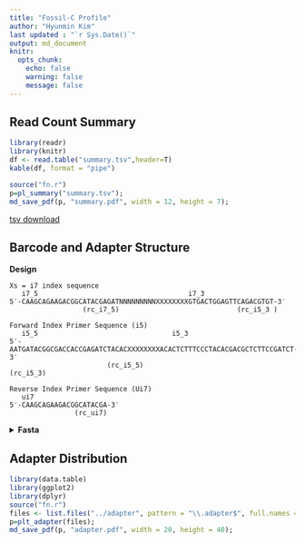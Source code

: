 ```yaml
---
title: "Fossil-C Profile" 
author: "Hyunmin Kim"
last updated : "`r Sys.Date()`"
output: md_document
knitr:
  opts_chunk:
    echo: false
    warning: false
    message: false
---
```

## Read Count Summary
```r
library(readr)
library(knitr)
df <- read.table("summary.tsv",header=T)
kable(df, format = "pipe")

source("fn.r")
p=pl_summary("summary.tsv");
md_save_pdf(p, "summary.pdf", width = 12, height = 7); 
```
[tsv download](summary.tsv)


## Barcode and Adapter Structure 

**Design**

```
Xs = i7 index sequence
   i7_5                                     i7_3
5′-CAAGCAGAAGACGGCATACGAGATNNNNNNNNNXXXXXXXXGTGACTGGAGTTCAGACGTGT-3′
                  (rc_i7_5)                             (rc_i5_3 )

Forward Index Primer Sequence (i5)
   i5_5                                 i5_3
5′-AATGATACGGCGACCACCGAGATCTACACXXXXXXXXACACTCTTTCCCTACACGACGCTCTTCCGATCT-3′
                        (rc_i5_5)                                (rc_i5_3)

Reverse Index Primer Sequence (Ui7)
   ui7
5′-CAAGCAGAAGACGGCATACGA-3′
                (rc_ui7)
```

<details>
<summary> **Fasta** </summary>

```
>f (illumina foward adapter)
AGATCGGAAGAGCACACGTCTGAACTCCAGTCA
>b (illumina backward adapter)
AGATCGGAAGAGCGTCGTGTAGGGAAAGAGTGT
>i7_5
CAAGCAGAAGACGGCATACGAGAT
>i7_3
GTGACTGGAGTTCAGACGTGT
>i5_5
AATGATACGGCGACCACCGAGATCTACAC
>i5_3
ACACTCTTTCCCTACACGACGCTCTTCCGATCT
>ui7
CAAGCAGAAGACGGCATACGA   
```
</details>


## Adapter Distribution

```r
library(data.table)
library(ggplot2)
library(dplyr)
source("fn.r")
files <- list.files("../adapter", pattern = "\\.adapter$", full.names = TRUE)
p=plt_adapter(files);
md_save_pdf(p, "adapter.pdf", width = 20, height = 40); 


```



	
